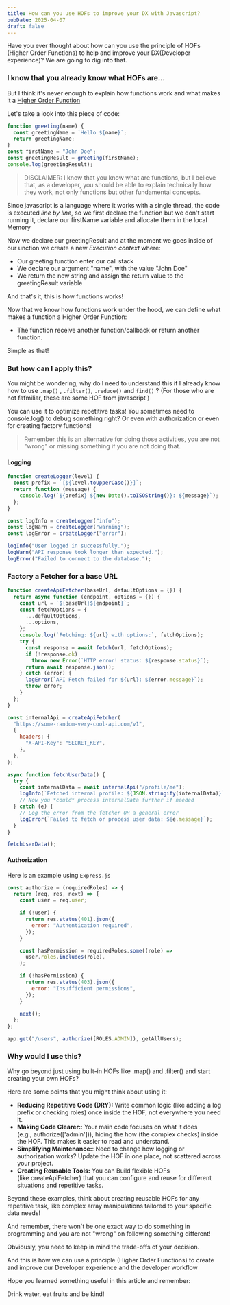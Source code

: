 ```yaml
---
title: How can you use HOFs to improve your DX with Javascript?
pubDate: 2025-04-07
draft: false
---
```



Have you ever thought about how can you use the principle of HOFs (Higher Order Functions) to help and improve your DX(Developer experience)? We are going to dig into that.

### I know that you already know what HOFs are...

But I think it's never enough to explain how functions work and what makes it a <u>Higher Order Function</u>

Let's take a look into this piece of code:

```js
function greeting(name) {
  const greetingName = `Hello ${name}`;
  return greetingName;
}
const firstName = "John Doe";
const greetingResult = greeting(firstName);
console.log(greetingResult);
```

> DISCLAIMER: I know that you know what are functions, but I believe that, as a developer, you should be able to explain technically how they work, not only functions but other fundamental concepts.

Since javascript is a language where it works with a single thread, the
code is executed _line by line_, so we first declare the function but we don't start running it, declare our firstName variable and allocate them in the local Memory

<NotionImage src={func1} alt="Example" />

Now we declare our greetingResult and at the moment we goes inside of our unction we create a new _Execution context_ where:

- Our greeting function enter our call stack
- We declare our argument "name", with the value "John Doe"
- We return the new string and assign the return value to the greetingResult variable

<NotionImage
  src={func2}
  alt="Diagram showing the call stack and execution context during function execution."
/>

And that's it, this is how functions works!

Now that we know how functions work under the hood, we can define what makes a function a Higher Order Function:

- The function receive another function/callback or return another function.

Simple as that!

### But how can I apply this?

You might be wondering, why do I need to understand this if I already know how to use `.map()` , `.filter()`, `.reduce()` and `find()` ? (For those who are not fafmiliar, these are some HOF from javascript )

You can use it to optimize repetitive tasks! You sometimes need to console.log() to debug something right? Or even with authorization or even for creating factory functions!

> Remember this is an alternative for doing those activities, you are not "wrong" or missing something if you are not doing that.

#### Logging

```js
function createLogger(level) {
  const prefix = `[${level.toUpperCase()}]`;
  return function (message) {
    console.log(`${prefix} ${new Date().toISOString()}: ${message}`);
  };
}

const logInfo = createLogger("info");
const logWarn = createLogger("warning");
const logError = createLogger("error");

logInfo("User logged in successfully.");
logWarn("API response took longer than expected.");
logError("Failed to connect to the database.");
```

### Factory a Fetcher for a base URL

```js
function createApiFetcher(baseUrl, defaultOptions = {}) {
  return async function (endpoint, options = {}) {
    const url = `${baseUrl}${endpoint}`;
    const fetchOptions = {
      ...defaultOptions,
      ...options,
    };
    console.log(`Fetching: ${url} with options:`, fetchOptions);
    try {
      const response = await fetch(url, fetchOptions);
      if (!response.ok)
        throw new Error(`HTTP error! status: ${response.status}`);
      return await response.json();
    } catch (error) {
      logError(`API Fetch failed for ${url}: ${error.message}`);
      throw error;
    }
  };
}

const internalApi = createApiFetcher(
  "https://some-random-very-cool-api.com/v1",
  {
    headers: {
      "X-API-Key": "SECRET_KEY",
    },
  },
);

async function fetchUserData() {
  try {
    const internalData = await internalApi("/profile/me");
    logInfo(`Fetched internal profile: ${JSON.stringify(internalData)}`);
    // Now you *could* process internalData further if needed
  } catch (e) {
    // Log the error from the fetcher OR a general error
    logError(`Failed to fetch or process user data: ${e.message}`);
  }
}

fetchUserData();
```

#### Authorization

Here is an example using `Express.js`

```js
const authorize = (requiredRoles) => {
  return (req, res, next) => {
    const user = req.user;

    if (!user) {
      return res.status(401).json({
        error: "Authentication required",
      });
    }

    const hasPermission = requiredRoles.some((role) =>
      user.roles.includes(role),
    );

    if (!hasPermission) {
      return res.status(403).json({
        error: "Insufficient permissions",
      });
    }

    next();
  };
};

app.get("/users", authorize([ROLES.ADMIN]), getAllUsers);
```

### Why would I use this?

Why go beyond just using built-in HOFs like .map() and .filter() and start creating your own HOFs?

Here are some points that you might think about using it:

- **Reducing Repetitive Code (DRY):** Write common logic (like adding a log prefix or checking roles) once inside the HOF, not everywhere you need it.
- **Making Code Clearer:**: Your main code focuses on what it does (e.g., authorize(['admin'])), hiding the how (the complex checks) inside the HOF. This makes it easier to read and understand.
- **Simplifying Maintenance:**: Need to change how logging or authorization works? Update the HOF in one place, not scattered across your project.
- **Creating Reusable Tools:** You can Build flexible HOFs (like createApiFetcher) that you can configure and reuse for different situations and repetitive tasks.

Beyond these examples, think about creating reusable HOFs for any repetitive task, like complex array manipulations tailored to your specific data needs!

And remember, there won't be one exact way to do something in programming and you are not "wrong" on following something different!

Obviously, you need to keep in mind the trade-offs of your decision.

And this is how we can use a principle (Higher Order Functions) to create and improve our Developer experience and the developer workflow

Hope you learned something useful in this article and remember:

Drink water, eat fruits and be kind!
